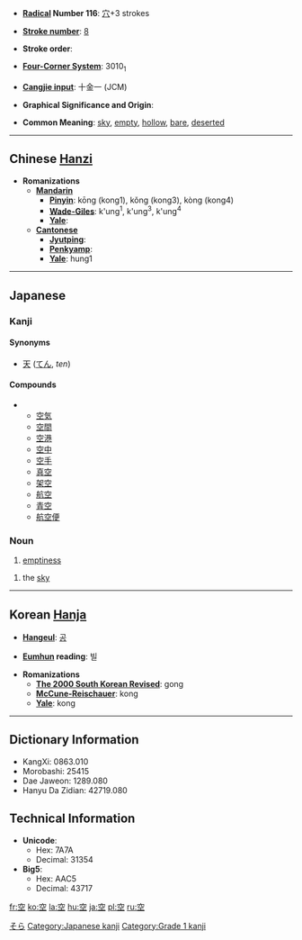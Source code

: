 * '''[[Wiktionary:Chinese radical index| Radical]] Number 116''': [[Wiktionary:Chinese radical index 穴|穴]]+3 strokes

* '''[[Wiktionary:Chinese total strokes index|Stroke number]]''': [[Wiktionary:Chinese total strokes index 8|8]]

* '''Stroke order''': 

* '''[[Wiktionary:Chinese four corner index|Four-Corner System]]''': 3010<sub>1</sub>

* '''[[Wiktionary:Chinese Cangjie index|Cangjie input]]''': 十金一 (JCM)

* '''Graphical Significance and Origin''': 

* '''Common Meaning''': [[sky]], [[empty]], [[hollow]], [[bare]], [[deserted]]

----

== Chinese [[Hanzi]] ==

* '''Romanizations'''
** '''[[Mandarin]]'''
*** '''[[Pinyin]]''': kōng (kong1), kǒng (kong3), kòng (kong4)
*** '''[[Wade-Giles]]''': k'ung<sup>1</sup>, k'ung<sup>3</sup>, k'ung<sup>4</sup>
*** '''[[Yale]]''': 
** '''[[Cantonese]]'''
*** '''[[Jyutping]]''':
*** '''[[Penkyamp]]''': 
*** '''[[Yale]]''': hung1


----

==Japanese==
[[Category:1000_Japanese_basic_words|そら]]
===Kanji===
{{kanji
|[[くう]] (''kū'')
|[[から]] (''kara''), [[あく]] (''aku''), [[そら]] (''sora'')
|rs=穴03}}

====Synonyms====
* [[天]] ([[てん]], ''ten'')

====Compounds====
** [[空気]]
** [[空間]]
** [[空港]]
** [[空中]]
** [[空手]]
** [[真空]]
** [[架空]]
** [[航空]]
** [[青空]]
** [[航空便]]

===Noun===
{{ja-noun|k|hira=から|rom=kara}}
# [[emptiness]]
{{ja-noun|k|hira=そら|rom=sora}}
# the [[sky]]
----

== Korean [[Hanja]] ==

* '''[[Hangeul]]''': [[공]]

* '''[[Eumhun]] reading''': 빌

* '''Romanizations'''
** '''[[The 2000 South Korean Revised Romanization|The 2000 South Korean Revised]]''': gong
** '''[[McCune-Reischauer]]''': kong
** '''[[Yale]]''': kong

----

== Dictionary Information ==

* KangXi: 0863.010
* Morobashi: 25415
* Dae Jaweon: 1289.080
* Hanyu Da Zidian: 42719.080

== Technical Information ==

* '''Unicode''':
** Hex: 7A7A
** Decimal: 31354
* '''Big5''':
** Hex: AAC5
** Decimal: 43717

[[Category:Japanese kanji]]
[[Category:Grade 1 kanji]]

[[fr:空]]
[[ko:空]]
[[la:空]]
[[hu:空]]
[[ja:空]]
[[pl:空]]
[[ru:空]]